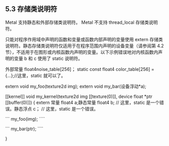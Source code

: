## 5.3 存储类说明符

Metal 支持静态和外部存储类说明符。 Metal 不支持 thread_local 存储类说明符。

只能对程序作用域中声明的函数和变量或函数内部声明的变量使用 extern 存储类说明符。静态存储类说明符仅适用于在程序范围内声明的设备变量（请参阅第 4.2 节），不适用于在图形或内核函数内声明的变量。以下示例错误地对内核函数内声明的变量 b 和 c 使用了 static 说明符。

外部常量 float4noise_table[256]； static const float4 color_table[256] = {...};//这里，static 就可以了。

extern void my_foo(texture2d img); extern void my_bar(设备浮动\*a);

[[kernel]] void my_kernel(texture2d img [[texture(0)]], device float \*ptr [[buffer(0)]]) { extern 常量 float4 a;静态常量 float4 b; // 这里，static 是一个错误。静态浮点 c； // 这里，static 是一个错误。

``` my_foo(img); ````

``` my_bar(ptr); ````

}
